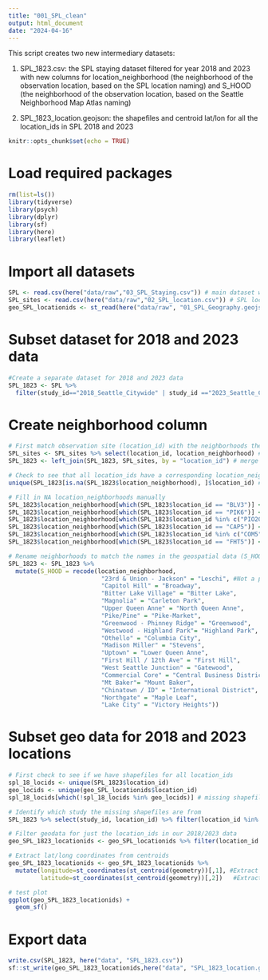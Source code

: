 ```yaml
---
title: "001_SPL_clean"
output: html_document
date: "2024-04-16"
---
```


This script creates two new intermediary datasets:

1) SPL_1823.csv: the SPL staying dataset filtered for year 2018 and 2023 with new columns for location_neighborhood (the neighborhood of the observation location, based on the SPL location naming) and S_HOOD (the neighborhood of the observation location, based on the Seattle Neighborhood Map Atlas naming)

2) SPL_1823_location.geojson: the shapefiles and centroid lat/lon for all the location_ids in SPL 2018 and 2023

```r
knitr::opts_chunk$set(echo = TRUE)
```

# Load required packages
```r
rm(list=ls())
library(tidyverse)
library(psych)
library(dplyr)
library(sf)
library(here)
library(leaflet)
```

# Import all datasets
```r
SPL <- read.csv(here("data/raw","03_SPL_Staying.csv")) # main dataset with SPL staying observations
SPL_sites <- read.csv(here("data/raw","02_SPL_location.csv")) # SPL location_id info
geo_SPL_locationids <- st_read(here("data/raw", "01_SPL_Geography.geojson")) # shapefile data with location_id polygons
```

# Subset dataset for 2018 and 2023 data
```r
#Create a separate dataset for 2018 and 2023 data
SPL_1823 <- SPL %>%
  filter(study_id=="2018_Seattle_Citywide" | study_id =="2023_Seattle_Citywide")
```

# Create neighborhood column
```r
# First match observation site (location_id) with the neighborhoods they're in (location_neighborhood)
SPL_sites <- SPL_sites %>% select(location_id, location_neighborhood) # just select the location_neighborhood col that we care about
SPL_1823 <- left_join(SPL_1823, SPL_sites, by = "location_id") # merge the SPL data with the location_neighborhood col

# Check to see that all location_ids have a corresponding location_neighborhood
unique(SPL_1823[is.na(SPL_1823$location_neighborhood), ]$location_id) # missing location_neighborhood for a few

# Fill in NA location_neighborhoods manually
SPL_1823$location_neighborhood[which(SPL_1823$location_id == "BLV3")] <- "Bitter Lake Village"
SPL_1823$location_neighborhood[which(SPL_1823$location_id == "PIK6")] <- "Pike/Pine"
SPL_1823$location_neighborhood[which(SPL_1823$location_id %in% c("PIO20", "PIO21"))] <- "Pioneer Square"
SPL_1823$location_neighborhood[which(SPL_1823$location_id == "CAP5")] <- "Capitol Hill"
SPL_1823$location_neighborhood[which(SPL_1823$location_id %in% c("COM5", "COM6", "COM7", "COM8"))] <- "Commercial Core"
SPL_1823$location_neighborhood[which(SPL_1823$location_id == "FHT5")] <- "First Hill / 12th Ave"

# Rename neighborhoods to match the names in the geospatial data (S_HOOD)
SPL_1823 <- SPL_1823 %>%
  mutate(S_HOOD = recode(location_neighborhood,
                          "23rd & Union - Jackson" = "Leschi", #Not a perfect match, but went with Leschi
                          "Capitol Hill" = "Broadway",
                          "Bitter Lake Village" = "Bitter Lake",
                          "Magnolia" = "Carleton Park",
                          "Upper Queen Anne" = "North Queen Anne",
                          "Pike/Pine" = "Pike-Market",
                          "Greenwood - Phinney Ridge" = "Greenwood",
                          "Westwood - Highland Park"= "Highland Park",
                          "Othello" = "Columbia City",                
                          "Madison Miller" = "Stevens",
                          "Uptown" = "Lower Queen Anne",
                          "First Hill / 12th Ave" = "First Hill",
                          "West Seattle Junction" = "Gatewood",
                          "Commercial Core" = "Central Business District",
                          "Mt Baker"= "Mount Baker",              
                          "Chinatown / ID" = "International District",          
                          "Northgate" = "Maple Leaf",              
                          "Lake City" = "Victory Heights"))
```

# Subset geo data for 2018 and 2023 locations
```r
# First check to see if we have shapefiles for all location_ids
spl_18_locids <- unique(SPL_1823$location_id)
geo_locids <- unique(geo_SPL_locationids$location_id)
spl_18_locids[which(!spl_18_locids %in% geo_locids)] # missing shapefiles for these: BLT5, PIK5, BLV3, PIK6, HPT1, PIO21, PIO20, HPT2, CAP5, COM5, COM6, COM7, COM8, FHT5

# Identify which study the missing shapefiles are from
SPL_1823 %>% select(study_id, location_id) %>% filter(location_id %in% c("BLT5", "PIK5", "BLV3", "PIK6", "HPT1", "PIO21", "PIO20", "HPT2", "CAP5", "COM5", "COM6", "COM7", "COM8", "FHT5")) %>% table() # missing shapefiles are all from 2023 survey

# Filter geodata for just the location_ids in our 2018/2023 data
geo_SPL_1823_locationids <- geo_SPL_locationids %>% filter(location_id %in% spl_18_locids) # should have 108 location_ids

# Extract lat/long coordinates from centroids
geo_SPL_1823_locationids <- geo_SPL_1823_locationids %>%
  mutate(longitude=st_coordinates(st_centroid(geometry))[,1], #Extract the longitude 
         latitude=st_coordinates(st_centroid(geometry))[,2])   #Extract the latitude

# test plot
ggplot(geo_SPL_1823_locationids) +
  geom_sf()
```

# Export data
```r
write.csv(SPL_1823, here("data", "SPL_1823.csv"))
sf::st_write(geo_SPL_1823_locationids,here("data", "SPL_1823_location.geojson"))
```
